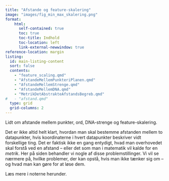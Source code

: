```yaml
---
title: "Afstande og feature-skalering"
image: "images/fig_min_max_skalering.png"
format:
    html: 
      self-contained: true
      toc: true
      toc-title: Indhold
      toc-location: left
      link-external-newwindow: true
reference-location: margin
listing:
  id: main-listing-content
  sort: false
  contents:
    - "feature_scaling.qmd"
    - "AfstandeMellemPunkteriPlanen.qmd"
    - "AfstandeMellemStrenge.qmd"
    - "AfstandeMellemDNA.qmd"
    - "MetrikDetAbstrakteAfstandsBegreb.qmd"
#   - "afstand.qmd"
  type: grid
  grid-columns: 2
---
```


Lidt om afstande mellem punkter, ord, DNA-strenge og feature-skalering.

Det er ikke altid helt klart, hvordan man skal bestemme afstanden mellem to datapunkter, hvis koordinaterne i hvert datapunkter beskriver vidt forskellige ting. Det er faktisk ikke en gang entydigt, hvad man overhovedet skal forstå ved en afstand -- eller det som man i matematik vil kalde for en *metrik*. Her på siden behandler vi nogle af disse problemstillinger. Vi vil se nærmere på, hvilke problemer, der kan opstå, hvis man ikke tænker sig om -- og hvad man kan gøre for at løse dem.

Læs mere i noterne herunder.

::: {#main-listing-content}
:::


